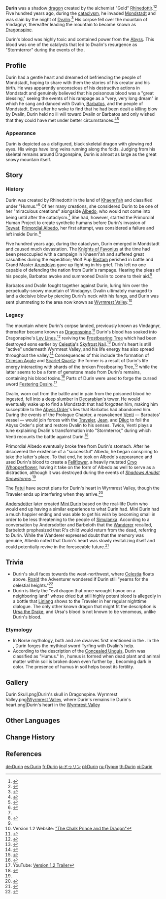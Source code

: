 {{About|the Abyss dragon|the event-exclusive NPC from [[Summertide Scales and Tales]]|Mini Durin}}
{{Character Infobox
|image            = Durin.png
|type             = Mentioned
|title            = Humus
|group            = Dragons
|deceased         = Past
|mother           = Rhinedottir
|motherNote       = creator
|sibling          = Albedo
|sibling2         = Primordial Albedo
|sibling3         = Rifthounds
|sibling4         = [[Elynas (NPC)|Elynas]]
}}
'''Durin''' was a shadow [[dragon]] created by the alchemist "Gold" [[Rhinedottir]].<ref name="BAtF">{{Ref/Book|Breeze Amidst the Forest}}</ref><ref name="SAS1">{{Ref/Quest|The Snowy Past}}</ref> Five hundred years ago, during the [[cataclysm]], he invaded [[Mondstadt]] and was slain by the might of [[Dvalin]].<ref>{{Ref/Weapon|Skyward Blade}}</ref> His corpse fell over the mountain of Vindagnyr, thereafter leading the mountain to become known as [[Dragonspine]].

Durin's blood was highly toxic and contained power from the [[Abyss]]. This blood was one of the catalysts that led to Dvalin's resurgence as "Stormterror" during the events of the {{Quest|Prologue}}.

==Profile==
Durin had a gentle heart and dreamed of befriending the people of Mondstadt, hoping to share with them the stories of his creator and his birth. He was apparently unconscious of his destructive actions in Mondstadt and genuinely believed that his poisonous blood was a "great blessing," seeing the events of his rampage as a "very, very long dream" in which he sang and danced with Dvalin, [[Barbatos]], and the people of Mondstadt. Even after he woke to find that he had been dealt a killing blow by Dvalin, Durin held no ill will toward Dvalin or Barbatos and only wished that they could have met under better circumstances.<ref>{{Ref/Weapon|Festering Desire}}</ref><ref name="dragonspine spear">{{Ref/Weapon|Dragonspine Spear}}</ref>

===Appearance===
Durin is depicted as a disfigured, black skeletal dragon with glowing red eyes. His wings have long veins running along the folds. Judging from his skeletal remains around Dragonspine, Durin is almost as large as the great snowy mountain itself.

==Story==
===History===
Durin was created by Rhinedottir in the land of [[Khaenri'ah]] and classified under "Humus."<ref>{{Ref/Item|Concealed Unguis}}</ref> Of her many creations, she considered Durin to be one of her "miraculous creations" alongside [[Albedo]], who would not come into being until after the cataclysm.<ref name="SAS1" /> She had, however, started the Primordial Human Project to create synthetic humans before Durin's invasion of [[Teyvat]]; [[Primordial Albedo]], her first attempt, was considered a failure and left inside Durin.<ref name="SAS2">{{Ref/Quest|The Shadows Deepen}}</ref>

Five hundred years ago, during the cataclysm, Durin emerged in Mondstadt and caused much devastation. The [[Knights of Favonius]] at the time had been preoccupied with a campaign in Khaenri'ah and suffered great casualties during the expedition; Wolf Pup [[Rostam]] perished in battle and Grand Master [[Arundolyn]] gave up fighting in his grief. This left no one capable of defending the nation from Durin's rampage. Hearing the pleas of his people, Barbatos awoke and summoned Dvalin to come to their aid.<ref name="BAtF" />

Barbatos and Dvalin fought together against Durin, luring him over the perpetually-snowy mountain of Vindagnyr. Dvalin ultimately managed to land a decisive blow by piercing Durin's neck with his fangs, and Durin was sent plummeting to the area now known as [[Wyrmrest Valley]].<ref>Version 1.2 Website: [https://webstatic-sea.mihoyo.com/ys/event/e20201216new/index.html "The Chalk Prince and the Dragon"]</ref>

===Legacy===
The mountain where Durin's corpse landed, previously known as Vindagnyr, thereafter became known as [[Dragonspine]].<ref>{{Ref/Weapon|Skyward Spine}}</ref> Durin's blood has soaked into Dragonspine's [[Ley Line]]s,<ref>{{Ref/Item|Festering Dragon Marrow}}</ref> reviving the [[Frostbearing Tree]] which had been destroyed eons earlier by [[Celestia]]'s [[Skyfrost Nail]].<ref>{{Ref/Weapon|Frostbearer}}</ref> Durin's heart is still "active" underneath Wyrmrest Valley, and his life energy has also spread throughout the valley.<ref>{{Ref/Location|Wyrmrest Valley}}</ref> Consequences of this include the formation of [[Crimson Agate]] and [[Scarlet Quartz]]: the former is a result of Durin's life energy interacting with shards of the broken Frostbearing Tree,<ref>{{Ref/Item|Crimson Agate}}</ref> while the latter seems to be a form of gemstone made from Durin's remains, containing his blood toxins.<ref>{{Ref/Item|Enigmatic Page (V)}}</ref> Parts of Durin were used to forge the cursed sword [[Festering Desire]].<ref>YouTube: [https://youtu.be/dzpmNU8WJVg?t=14 Version 1.2 Trailer]</ref>

Dvalin, worn out from the battle and in pain from the poisoned blood he ingested, fell into a deep slumber in [[Decarabian]]'s tower. He would eventually wake up to find a Mondstadt that had forgotten him, making him susceptible to the [[Abyss Order]]'s lies that Barbatos had abandoned him. During the events of the Prologue Chapter, a reawakened [[Venti]] &mdash; Barbatos' vessel &mdash; would join forces with the [[Traveler]], [[Jean]], and [[Diluc]] to foil the Abyss Order's plot and restore Dvalin to his senses. Twice, Venti plays a tune explaining Dvalin's transformation into "Stormterror," during which Venti recounts the battle against Durin.<ref>{{Ref/Quest|That Green Fellow}}</ref>

Primordial Albedo eventually broke free from Durin's stomach. After he discovered the existence of a "successful" Albedo, he began conspiring to take the latter's place. To that end, he took on Albedo's appearance and used Durin's blood to create a [[Fellflower]], a heavily mutated [[Cryo Whopperflower]], having it take on the form of Albedo as well to serve as a distraction, although it was destroyed during the events of ''[[Shadows Amidst Snowstorms]]''.<ref name="SAS2" />

The [[Fatui]] have secret plans for Durin's heart in Wyrmrest Valley, though the Traveler ends up interfering when they arrive.<ref>{{Ref/Quest|The Festering Fang}}</ref>

[[Andersdotter]] later created [[Mini Durin]] based on the real-life Durin who would end up having a similar experience to what Durin had. Mini Durin had a much happier ending and was able to get his wish by becoming small in order to be less threatening to the people of [[Simulanka]]. According to a conversation by Andersdotter and Barbeloth that the [[Wanderer]] recalled, Barbeloth prophesized that R's child would return from the dead, referring to Durin. While the Wanderer expressed doubt that the memory was genuine, Albedo noted that Durin's heart was slowly revitalizing itself and could potentially revive in the foreseeable future.<ref>{{Ref/Quest|Afterword (Summertide Scales and Tales)}}</ref>

==Trivia==
* Durin's skull faces towards the west-northwest, where [[Celestia]] floats above. [[Roald]] the Adventurer wondered if Durin still "yearns for the celestial heights."<ref>{{Ref/Book|Diary of Roald the Adventurer|9|Dragonspine}}</ref>
* Durin is likely the "evil dragon that once wrought havoc on a neighboring land" whose dried but still highly potent blood is allegedly in a bottle that [[Linlang]] shows to the Traveler in her regular nighttime dialogue. The only other known dragon that might fit the description is [[Ursa the Drake]], and Ursa's blood is not known to be venomous, unlike Durin's blood.

===Etymology===
* In Norse mythology, both {{w|Durinn|Durin}} and {{w|Dvalinn|Dvalin}} are dwarves first mentioned in the {{w|Poetic Edda|''Poetic Edda''}}. In the {{w|Hervarar saga}}, Durin forges the mythical sword Tyrfing with Dvalin's help.
* According to the description of the [[Concealed Unguis]], Durin was classified as "Humus." In {{w|soil science}}, humus is formed when dead plant and animal matter within soil is broken down even further by {{w|Anaerobic organism|anaerobes}}, becoming dark in color. The presence of humus in soil helps boost its fertility.

==Gallery==
<gallery>
Durin Skull.png|Durin's skull in Dragonspine.
Wyrmrest Valley.png|[[Wyrmrest Valley]], where Durin's remains lie
Durin's heart.png|Durin's heart in the [[Wyrmrest Valley]]
</gallery>

==Other Languages==
{{Other Languages|default_hidden = 1
|en      = Durin
|zhs     = 杜林
|zhs_rm  = Dùlín
|zht     = 杜林
|zht_rm  = Dùlín
|ja      = ドゥリン
|ja_rm   = Durin
|ko      = 두린
|es      = Durin
|fr      = Durin
|ru      = Дурин
|th      = Durin
|vi      = Durin
|de      = Durin
|id      = Durin
|pt      = Durin
|tr      = Durin
|it      = Durin
}}

==Change History==
{{Change History|introduced=1.0}}

==References==
{{Reflist|2}}

[[de:Durin]]
[[es:Durin]]
[[fr:Durin]]
[[ja:ドゥリン]]
[[pl:Durin]]
[[ru:Дурин]]
[[th:Durin]]
[[vi:Durin]]